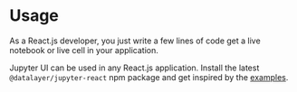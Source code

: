 <!--
  ~ Copyright (c) 2022-2023 Datalayer Inc. All rights reserved.
  ~
  ~ MIT License
-->


# Usage

As a React.js developer, you just write a few lines of code get a live notebook or live cell in your application.

<ModalImage
  small="https://datalayer-jupyter-examples.s3.amazonaws.com/jupyter-react-snippet.png"
  large="https://datalayer-jupyter-examples.s3.amazonaws.com/jupyter-react-snippet.png"
  alt="Jupyter UI Snippet"
/>

Jupyter UI can be used in any React.js application. Install the latest `@datalayer/jupyter-react` npm package and get inspired by the [examples](/docs/category/examples).

<ModalImage
  small="https://datalayer-jupyter-examples.s3.amazonaws.com/jupyter-react-notebook.png"
  large="https://datalayer-jupyter-examples.s3.amazonaws.com/jupyter-react-notebook.png"
  alt="Jupyter UI Notebook"
/>
